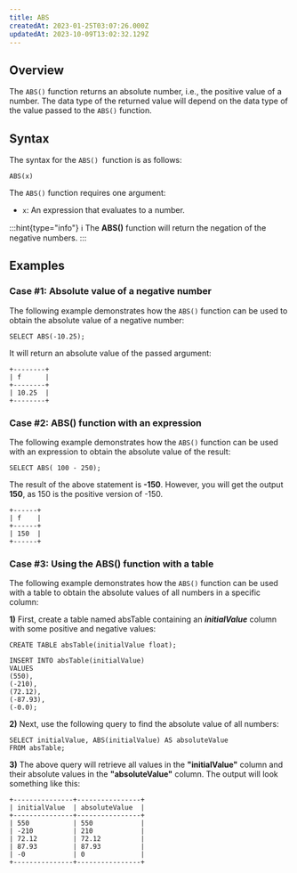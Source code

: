 ```yaml
---
title: ABS
createdAt: 2023-01-25T03:07:26.000Z
updatedAt: 2023-10-09T13:02:32.129Z
---
```


## Overview

The `ABS()` function returns an absolute number, i.e., the positive value of a number. The data type of the returned value will depend on the data type of the value passed to the `ABS()` function.

## Syntax

The syntax for the `ABS() `function is as follows:

```pgsql
ABS(x)
```

The `ABS()` function requires one argument:

*   `x`: An expression that evaluates to a number.

:::hint{type="info"}
ℹ️ The **ABS()** function will return the negation of the negative numbers.
:::

## Examples

### Case #1: Absolute value of a negative number

The following example demonstrates how the `ABS()` function can be used to obtain the absolute value of a negative number:

```pgsql
SELECT ABS(-10.25);
```

It will return an absolute value of the passed argument:

```pgsql
+--------+
| f      | 
+--------+
| 10.25  |
+--------+
```

### Case #2: ABS() function with an expression

The following example demonstrates how the `ABS()` function can be used with an expression to obtain the absolute value of the result:

```pgsql
SELECT ABS( 100 - 250);
```

The result of the above statement is **-150**. However, you will get the output **150**, as 150 is the positive version of -150.

```pgsql
+------+
| f    | 
+------+
| 150  |
+------+
```

### Case #3: Using the ABS() function with a table

The following example demonstrates how the `ABS()` function can be used with a table to obtain the absolute values of all numbers in a specific column:

**1)** First, create a table named absTable containing an ***initialValue*** column with some positive and negative values:

```pgsql
CREATE TABLE absTable(initialValue float);

INSERT INTO absTable(initialValue)
VALUES 
(550),
(-210), 
(72.12),
(-87.93),
(-0.0);
```

**2)** Next, use the following query to find the absolute value of all numbers:

```pgsql
SELECT initialValue, ABS(initialValue) AS absoluteValue
FROM absTable;
```

**3)** The above query will retrieve all values in the **"initialValue"** column and their absolute values in the **"absoluteValue"** column. The output will look something like this:

```pgsql
+---------------+----------------+
| initialValue  | absoluteValue  |
+---------------+----------------+
| 550           | 550            |
| -210          | 210            |
| 72.12         | 72.12          |
| 87.93         | 87.93          |
| -0            | 0              |
+---------------+----------------+
```

